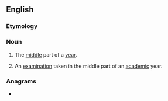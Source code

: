==English==

===Etymology===
{{prefix|en|mid|year}}

===Noun===
{{en-noun|~}}

# {{lb|en|uncountable}} The [[middle]] part of a [[year]].
# {{lb|en|countable}} An [[examination]] taken in the middle part of an [[academic]] year.

===Anagrams===
* {{anagrams|en|mediary}}